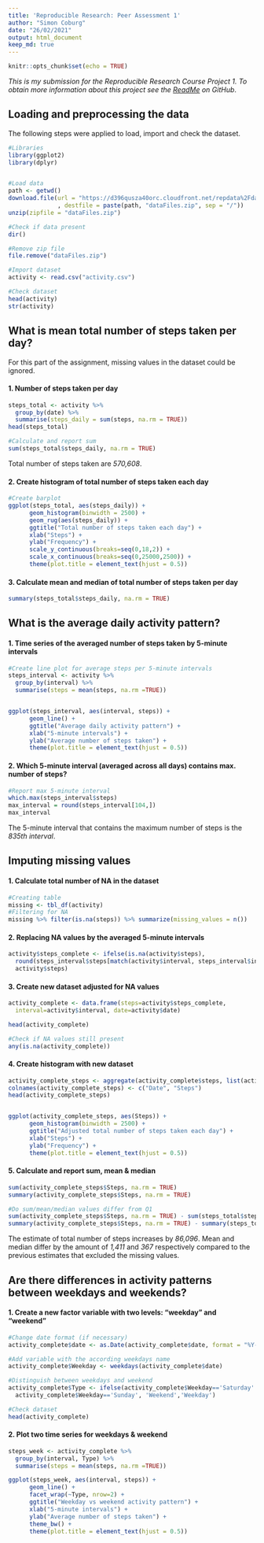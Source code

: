 ```yaml
---
title: 'Reproducible Research: Peer Assessment 1'
author: "Simon Coburg"
date: "26/02/2021"
output: html_document
keep_md: true
---
```


```r
knitr::opts_chunk$set(echo = TRUE)
```

*This is my submission for the Reproducible Research Course Project 1. To obtain more information about this project see the [ReadMe](https://github.com/NestaKobe/RepData_PeerAssessment1/blob/master/README.md) on GitHub*.

## Loading and preprocessing the data
The following steps were applied to load, import and check the dataset.

```r
#Libraries
library(ggplot2)
library(dplyr)


#Load data
path <- getwd()
download.file(url = "https://d396qusza40orc.cloudfront.net/repdata%2Fdata%2Factivity.zip"
              , destfile = paste(path, "dataFiles.zip", sep = "/"))
unzip(zipfile = "dataFiles.zip")

#Check if data present
dir() 

#Remove zip file
file.remove("dataFiles.zip")

#Import dataset
activity <- read.csv("activity.csv")

#Check dataset
head(activity)
str(activity)
```


## What is mean total number of steps taken per day?
For this part of the assignment, missing values in the dataset could be ignored.

#### 1. Number of steps taken per day
```r
steps_total <- activity %>%
  group_by(date) %>%
  summarise(steps_daily = sum(steps, na.rm = TRUE))
head(steps_total)

#Calculate and report sum
sum(steps_total$steps_daily, na.rm = TRUE)

```
Total number of steps taken are *570,608*.

#### 2. Create histogram of total number of steps taken each day
```r
#Create barplot
ggplot(steps_total, aes(steps_daily)) + 
      geom_histogram(binwidth = 2500) +
      geom_rug(aes(steps_daily)) +
      ggtitle("Total number of steps taken each day") +
      xlab("Steps") + 
      ylab("Frequency") +
      scale_y_continuous(breaks=seq(0,18,2)) +
      scale_x_continuous(breaks=seq(0,25000,2500)) +
      theme(plot.title = element_text(hjust = 0.5))
```

#### 3. Calculate mean and median of total number of steps taken per day

```r
summary(steps_total$steps_daily, na.rm = TRUE)
```

## What is the average daily activity pattern?

#### 1. Time series of the averaged number of steps taken by 5-minute intervals
```r

#Create line plot for average steps per 5-minute intervals
steps_interval <- activity %>% 
  group_by(interval) %>%
  summarise(steps = mean(steps, na.rm =TRUE))


ggplot(steps_interval, aes(interval, steps)) +
      geom_line() +
      ggtitle("Average daily activity pattern") +
      xlab("5-minute intervals") +
      ylab("Average number of steps taken") +
      theme(plot.title = element_text(hjust = 0.5))
```
#### 2. Which 5-minute interval (averaged across all days) contains max. number of steps?

```r
#Report max 5-minute interval
which.max(steps_interval$steps)
max_interval = round(steps_interval[104,])
max_interval
```
The 5-minute interval that contains the maximum number of steps is the *835th interval*.

## Imputing missing values

#### 1. Calculate total number of NA in the dataset
```r
#Creating table
missing <- tbl_df(activity)
#Filtering for NA
missing %>% filter(is.na(steps)) %>% summarize(missing_values = n())
```

#### 2. Replacing NA values by the averaged 5-minute intervals
```r
activity$steps_complete <- ifelse(is.na(activity$steps), 
  round(steps_interval$steps[match(activity$interval, steps_interval$interval)],0), 
  activity$steps)
```

#### 3. Create new dataset adjusted for NA values
```r
activity_complete <- data.frame(steps=activity$steps_complete, 
  interval=activity$interval, date=activity$date)

head(activity_complete)

#Check if NA values still present
any(is.na(activity_complete))
```

#### 4. Create histogram with new dataset
```r
activity_complete_steps <- aggregate(activity_complete$steps, list(activity_complete$date), FUN=sum)
colnames(activity_complete_steps) <- c("Date", "Steps")
head(activity_complete_steps)


ggplot(activity_complete_steps, aes(Steps)) +
      geom_histogram(binwidth = 2500) +
      ggtitle("Adjusted total number of steps taken each day") +
      xlab("Steps") + 
      ylab("Frequency") +
      theme(plot.title = element_text(hjust = 0.5))
```

#### 5. Calculate and report sum, mean & median
```r
sum(activity_complete_steps$Steps, na.rm = TRUE)
summary(activity_complete_steps$Steps, na.rm = TRUE)

#Do sum/mean/median values differ from Q1
sum(activity_complete_steps$Steps, na.rm = TRUE) - sum(steps_total$steps_daily, na.rm = TRUE)
summary(activity_complete_steps$Steps, na.rm = TRUE) - summary(steps_total$steps_daily, na.rm = TRUE)

```
The estimate of total number of steps increases by *86,096*. Mean and median differ by the amount of *1,411* and *367* respectively compared to the previous estimates that excluded the missing values.

## Are there differences in activity patterns between weekdays and weekends?

#### 1. Create a new factor variable with two levels: "weekday" and "weekend"
```r
#Change date format (if necessary)
activity_complete$date <- as.Date(activity_complete$date, format = "%Y-%m-%d")

#Add variable with the according weekdays name
activity_complete$Weekday <- weekdays(activity_complete$date)

#Distinguish between weekdays and weekend
activity_complete$Type <- ifelse(activity_complete$Weekday=='Saturday' | 
  activity_complete$Weekday=='Sunday', 'Weekend','Weekday')

#Check dataset
head(activity_complete)
```

#### 2. Plot two time series for weekdays & weekend
```r
steps_week <- activity_complete %>% 
  group_by(interval, Type) %>%
  summarise(steps = mean(steps, na.rm =TRUE))

ggplot(steps_week, aes(interval, steps)) +
      geom_line() +
      facet_wrap(~Type, nrow=2) +
      ggtitle("Weekday vs weekend activity pattern") +
      xlab("5-minute intervals") +
      ylab("Average number of steps taken") +
      theme_bw() +
      theme(plot.title = element_text(hjust = 0.5))
```


